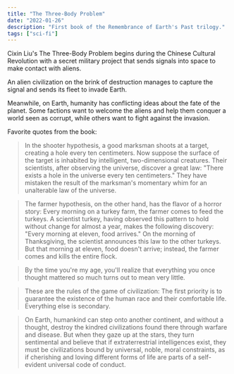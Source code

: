 ```yaml
---
title: "The Three-Body Problem"
date: "2022-01-26"
description: "First book of the Remembrance of Earth's Past trilogy."
tags: ["sci-fi"]
---
```


Cixin Liu's The Three-Body Problem begins during the Chinese Cultural Revolution with a secret military project that sends signals into space to make contact with aliens.

An alien civilization on the brink of destruction manages to capture the signal and sends its fleet to invade Earth.

Meanwhile, on Earth, humanity has conflicting ideas about the fate of the planet.
Some factions want to welcome the aliens and help them conquer a world seen as corrupt, while others want to fight against the invasion.

Favorite quotes from the book:

> In the shooter hypothesis, a good marksman shoots at a target, creating a hole every ten centimeters. Now suppose the surface of the target is inhabited by intelligent, two-dimensional creatures. Their scientists, after observing the universe, discover a great law: "There exists a hole in the universe every ten centimeters." They have mistaken the result of the marksman's momentary whim for an unalterable law of the universe.

> The farmer hypothesis, on the other hand, has the flavor of a horror story: Every morning on a turkey farm, the farmer comes to feed the turkeys. A scientist turkey, having observed this pattern to hold without change for almost a year, makes the following discovery: "Every morning at eleven, food arrives." On the morning of Thanksgiving, the scientist announces this law to the other turkeys. But that morning at eleven, food doesn't arrive; instead, the farmer comes and kills the entire flock.

> By the time you're my age, you'll realize that everything you once thought mattered so much turns out to mean very little.

> These are the rules of the game of civilization: The first priority is to guarantee the existence of the human race and their comfortable life. Everything else is secondary.

> On Earth, humankind can step onto another continent, and without a thought, destroy the kindred civilizations found there through warfare and disease. But when they gaze up at the stars, they turn sentimental and believe that if extraterrestrial intelligences exist, they must be civilizations bound by universal, noble, moral constraints, as if cherishing and loving different forms of life are parts of a self-evident universal code of conduct.
